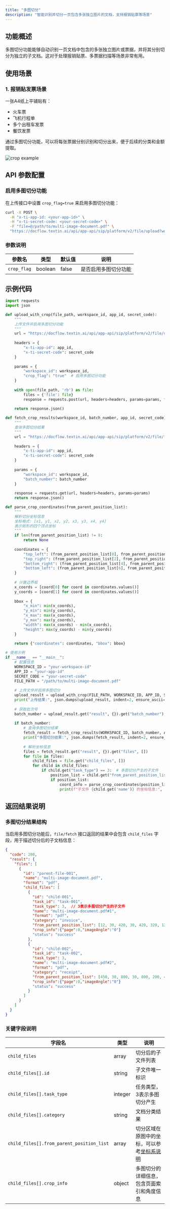 ```yaml
---
title: "多图切分"
description: "智能识别并切分一页包含多张独立图片的文档，支持报销贴票等场景"
---
```


## 功能概述

多图切分功能能够自动识别一页文档中包含的多张独立图片或票据，并将其分别切分为独立的子文档。这对于处理报销贴票、多票据扫描等场景非常有用。

## 使用场景

### 1. 报销贴发票场景

一张A4纸上平铺贴有：
- 火车票
- 飞机行程单
- 多个出租车发票
- 餐饮发票

通过多图切分功能，可以将每张票据分别识别和切分出来，便于后续的分类和金额提取。

![crop example](../images/crop_example.jpg)

## API 参数配置

### 启用多图切分功能

在上传接口中设置 `crop_flag=true` 来启用多图切分功能：

<CodeGroup>

```bash curl icon=terminal wrap
curl -X POST \
  -H "x-ti-app-id: <your-app-id>" \
  -H "x-ti-secret-code: <your-secret-code>" \
  -F "file=@/path/to/multi-image-document.pdf" \
  "https://docflow.textin.ai/api/app-api/sip/platform/v2/file/upload?workspace_id=<your-workspace-id>&crop_flag=true"
```

</CodeGroup>

### 参数说明

| 参数名 | 类型 | 默认值 | 说明 |
|--------|------|--------|------|
| `crop_flag` | boolean | false | 是否启用多图切分功能 |

## 示例代码

<CodeGroup>

```python Python icon=python expandable
import requests
import json

def upload_with_crop(file_path, workspace_id, app_id, secret_code):
    """
    上传文件并启用多图切分功能
    """
    url = "https://docflow.textin.ai/api/app-api/sip/platform/v2/file/upload"
    
    headers = {
        "x-ti-app-id": app_id,
        "x-ti-secret-code": secret_code
    }
    
    params = {
        "workspace_id": workspace_id,
        "crop_flag": "true"  # 启用多图切分功能
    }
    
    with open(file_path, 'rb') as file:
        files = {'file': file}
        response = requests.post(url, headers=headers, params=params, files=files)
    
    return response.json()

def fetch_crop_results(workspace_id, batch_number, app_id, secret_code):
    """
    查询多图切分结果
    """
    url = "https://docflow.textin.ai/api/app-api/sip/platform/v2/file/fetch"
    
    headers = {
        "x-ti-app-id": app_id,
        "x-ti-secret-code": secret_code
    }
    
    params = {
        "workspace_id": workspace_id,
        "batch_number": batch_number
    }
    
    response = requests.get(url, headers=headers, params=params)
    return response.json()

def parse_crop_coordinates(from_parent_position_list):
    """
    解析切分坐标信息
    坐标格式: [x1, y1, x2, y2, x3, y3, x4, y4]
    表示矩形的四个顶点坐标
    """
    if len(from_parent_position_list) != 8:
        return None
    
    coordinates = {
        "top_left": (from_parent_position_list[0], from_parent_position_list[1]),
        "top_right": (from_parent_position_list[2], from_parent_position_list[3]),
        "bottom_right": (from_parent_position_list[4], from_parent_position_list[5]),
        "bottom_left": (from_parent_position_list[6], from_parent_position_list[7])
    }
    
    # 计算边界框
    x_coords = [coord[0] for coord in coordinates.values()]
    y_coords = [coord[1] for coord in coordinates.values()]
    
    bbox = {
        "x_min": min(x_coords),
        "y_min": min(y_coords),
        "x_max": max(x_coords),
        "y_max": max(y_coords),
        "width": max(x_coords) - min(x_coords),
        "height": max(y_coords) - min(y_coords)
    }
    
    return {"coordinates": coordinates, "bbox": bbox}

# 使用示例
if __name__ == "__main__":
    # 配置信息
    WORKSPACE_ID = "your-workspace-id"
    APP_ID = "your-app-id"
    SECRET_CODE = "your-secret-code"
    FILE_PATH = "/path/to/multi-image-document.pdf"
    
    # 上传文件并启用多图切分
    upload_result = upload_with_crop(FILE_PATH, WORKSPACE_ID, APP_ID, SECRET_CODE)
    print("上传结果:", json.dumps(upload_result, indent=2, ensure_ascii=False))
    
    # 获取批次号
    batch_number = upload_result.get("result", {}).get("batch_number")
    
    if batch_number:
        # 查询多图切分结果
        fetch_result = fetch_crop_results(WORKSPACE_ID, batch_number, APP_ID, SECRET_CODE)
        print("多图切分结果:", json.dumps(fetch_result, indent=2, ensure_ascii=False))
        
        # 解析坐标信息
        files = fetch_result.get("result", {}).get("files", [])
        for file in files:
            child_files = file.get("child_files", [])
            for child in child_files:
                if child.get("task_type") == 3:  # 多图切分产生的子文件
                    position_list = child.get("from_parent_position_list")
                    if position_list:
                        coord_info = parse_crop_coordinates(position_list)
                        print(f"子文件 {child.get('name')} 的坐标信息:", coord_info)
```

</CodeGroup>

## 返回结果说明

### 多图切分结果结构

当启用多图切分功能后，`file/fetch` 接口返回的结果中会包含 `child_files` 字段，用于描述切分后的子文档信息：

```json expandable
{
  "code": 200,
  "result": {
    "files": [
      {
        "id": "parent-file-001",
        "name": "multi-image-document.pdf",
        "format": "pdf",
        "child_files": [
          {
            "id": "child-001",
            "task_id": "task-001",
            "task_type": 3,  // 3表示多图切分产生的子文件
            "name": "multi-image-document.pdf#1",
            "format": "pdf",
            "category": "invoice",
            "from_parent_position_list": [12, 30, 420, 30, 420, 320, 12, 320],
            "crop_info":{"page":0,"imageAngle":"0"}
            "status": "success"
          },
          {
            "id": "child-002",
            "task_id": "task-002", 
            "task_type": 3,
            "name": "multi-image-document.pdf#2",
            "format": "pdf",
            "category": "receipt",
            "from_parent_position_list": [450, 30, 800, 30, 800, 200, 450, 200],
            "crop_info":{"page":0,"imageAngle":"0"}
            "status": "success"
          }
        ]
      }
    ]
  }
}
```

### 关键字段说明

| 字段名 | 类型 | 说明 |
|--------|------|------|
| `child_files` | array | 切分后的子文件列表 |
| `child_files[].id` | string | 子文件唯一标识 |
| `child_files[].task_type` | integer | 任务类型，3表示多图切分产生 |
| `child_files[].category` | string | 文档分类结果 |
| `child_files[].from_parent_position_list` | array | 切分区域在原图中的坐标，可以参考[坐标系说明](../03-parse/coordinate) |
| `child_files[].crop_info` | object | 多图切分的详细信息，包含页面索引和角度信息 |
